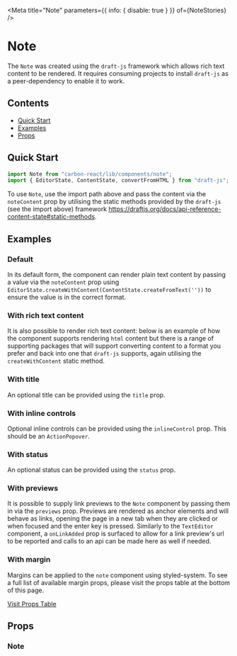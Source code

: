 

<Meta title="Note" parameters={{ info: { disable: true } }} of={NoteStories} />

# Note

The `Note` was created using the `draft-js` framework which allows rich text content to be rendered. It requires
consuming projects to install `draft-js` as a peer-dependency to enable it to work.

## Contents

- [Quick Start](#quick-start)
- [Examples](#examples)
- [Props](#props)

## Quick Start

```javascript
import Note from "carbon-react/lib/components/note";
import { EditorState, ContentState, convertFromHTML } from "draft-js";
```
To use `Note`, use the import path above and pass the content via the `noteContent` prop by utilising the static
methods provided by the `draft-js` (see the import above) framework https://draftjs.org/docs/api-reference-content-state#static-methods.

## Examples

### Default

In its default form, the component can render plain text content by passing a value via the `noteContent` prop using
`EditorState.createWithContent(ContentState.createFromText(''))` to ensure the value is in the correct format.

<Canvas of={NoteStories.Default} />

### With rich text content

It is also possible to render rich text content: below is an example of how the component supports rendering `html`
content but there is a range of supporting packages that will support converting
content to a format you prefer and back into one that `draft-js` supports, again utilising the `createWithContent`
static method.

<Canvas of={NoteStories.WithRichText} />

### With title

An optional title can be provided using the `title` prop.

<Canvas of={NoteStories.WithTitle} />

### With inline controls

Optional inline controls can be provided using the `inlineControl` prop. This should be an `ActionPopover`.

<Canvas of={NoteStories.WithInlineControls} />

### With status

An optional status can be provided using the `status` prop.

<Canvas of={NoteStories.WithStatus} />

### With previews

It is possible to supply link previews to the `Note` component by passing them in via the `previews` prop. Previews are
rendered as anchor elements and will behave as links, opening the page in a new tab when they are clicked or when focused
and the enter key is pressed. Similarly to the `TextEditor` component, a `onLinkAdded` prop is surfaced to allow for a link
preview's url to be reported and calls to an api can be made here as well if needed.

<Canvas of={NoteStories.WithPreviews} />

### With margin

Margins can be applied to the `note` component using styled-system. To see a full list of available margin props, please visit
the props table at the bottom of this page.

[Visit Props Table](#props)

<Canvas of={NoteStories.WithMargin} />

## Props

### Note

<ArgTypes of={NoteStories} />
